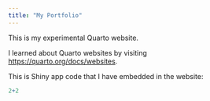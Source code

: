 ```yaml
---
title: "My Portfolio"
---
```


This is my experimental Quarto website.

I learned about Quarto websites by visiting <https://quarto.org/docs/websites>.

This is Shiny app code that I have embedded in the website:

```r
2+2
```
